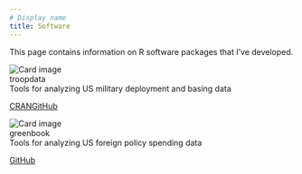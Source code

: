 ---
# Display name
title: Software
---


This page contains information on R software packages that I've developed.
 
<div class="row">

<div class="column">

<div class="card-github">
  <img class="card-github-img-top" src="/media/troopdata-hex-logo.png" alt="Card image">
  <div class="card-github-header">troopdata</div>
  <div class="card-github-body">Tools for analyzing US military deployment and basing data</div>
  <div class="card-links">
  <a href="https://cran.r-project.org/package=troopdata" class="card-link">CRAN</a><a href="https://github.com/meflynn/troopdata" class="card-link">GitHub</a>
</div>
</div>

</div>

<div class="column">

<div class="card-github">
  <img class="card-github-img-top" src="/media/greenbook-hex-logo.png" alt="Card image">
  <div class="card-github-header">greenbook</div>
  <div class="card-github-body">Tools for analyzing US foreign policy spending data</div>
  <div class="card-links">
  <a href="https://github.com/meflynn/greenbok" class="card-link">GitHub</a> 
</div>
</div>
 

</div>
</div>


